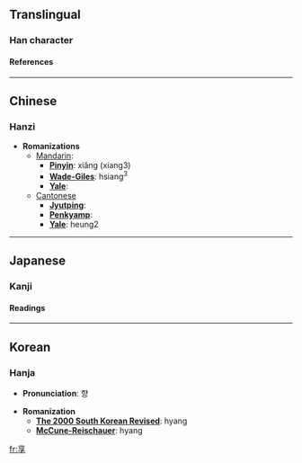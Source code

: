==Translingual==
===Han character===
{{Han char|rad=亠|as=06|sn=8|so=|four=0040<sub>7</sub>|canj=卜口弓木 (YRND)|cmean=enjoy}}
====References====
{{Han ref|kx=0088.170|dkj=00298|dj=0187.100|hdz=10284.080|uh=4EAB|ud=20139|bh=A8C9|bd=43209}}

----
==Chinese==
===Hanzi===


* '''Romanizations'''
** [[Mandarin]]:
*** '''[[Pinyin]]''': xiǎng (xiang3)
*** '''[[Wade-Giles]]''': hsiang<sup>3</sup>
*** '''[[Yale]]''': 
**[[Cantonese]]
***'''[[Jyutping]]''':
***'''[[Penkyamp]]''': 
***'''[[Yale]]''': heung2


----
==Japanese==
===Kanji===


{{ja-kanji|grade=|rs=亠06|simple=}}
====Readings====
{{ja-readings|on=[[きょう]] (kyō)|kun=[[すすめる]] (susumeru), [[うける]] (ukeru)}}


----
==Korean==
===Hanja===

* '''Pronunciation''': 향

* '''Romanization'''
** '''[[The 2000 South Korean Revised Romanization|The 2000 South Korean Revised]]''': hyang
** '''[[McCune-Reischauer]]''': hyang


[[fr:享]]